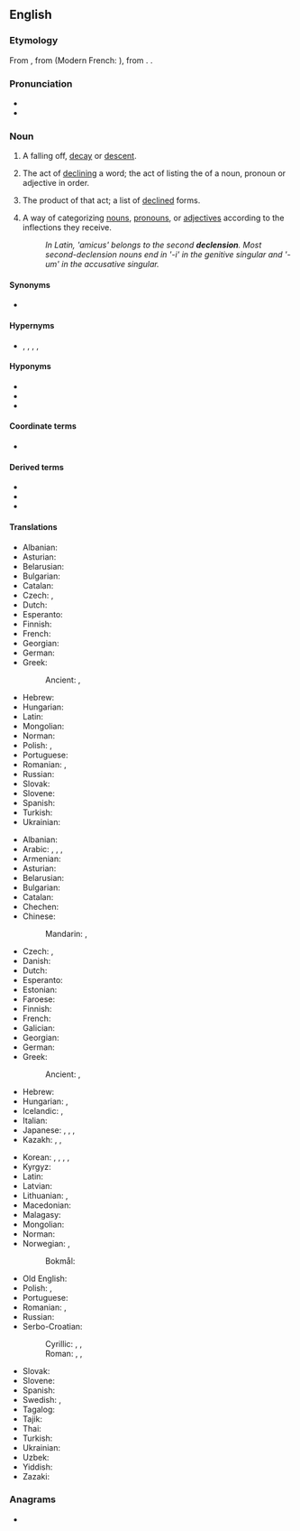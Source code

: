 ==English==

===Etymology===
{{root|en|ine-pro|*ḱley-|id=incline}}
From {{inh|en|enm|declenson}}, from {{der|en|frm|declinaison}} (Modern French: {{m|fr|déclinaison}}), from {{der|en|la|dēclīnātiō}}. {{doublet|en|declination}}.

===Pronunciation===
* {{IPA|en|/dɪˈklɛn.ʃən/}}
* {{audio|en|LL-Q1860 (eng)-Vealhurl-declension.wav|Audio (Southern England)}}

===Noun===
{{wikipedia}}
{{en-noun|~}}

# A falling off, [[decay]] or [[descent]].
# {{lb|en|grammar}} The act of [[decline|declining]] a word; the act of listing the {{l|en|inflection|inflections}} of a noun, pronoun or adjective in order.
# {{lb|en|grammar}} The product of that act; a list of [[declined]] forms.
#: {{ux|en|a page full of '''declensions'''}}
# {{lb|en|grammar}} A way of categorizing [[noun]]s, [[pronoun]]s, or [[adjective]]s according to the inflections they receive.
#: ''In Latin, 'amicus' belongs to the second '''declension'''. Most second-declension nouns end in '-i' in the genitive singular and '-um' in the accusative singular.''

====Synonyms====
* {{l|en|declination}}

====Hypernyms====
* {{l|en|flection}}, {{l|en|flexion}}, {{l|en|inflection}}, {{l|en|inflexion}}, {{l|en|accidence}}

====Hyponyms====
* {{l|en|strong declension}}
* {{l|en|weak declension}}
* {{l|en|mixed declension}}

====Coordinate terms====
* {{l|en|conjugation}}

====Derived terms====
* {{l|en|declensional}}
* {{l|en|declense}}
* {{l|en|declensed}}

====Translations====
{{trans-top|act}}
* Albanian: {{t+|sq|lakim|m}}
* Asturian: {{t|ast|declinación|f}}
* Belarusian: {{t|be|склане́нне|n|sc=Cyrl}}
* Bulgarian: {{t|bg|скланя́не|n}}
* Catalan: {{t+|ca|declinació|f}}
* Czech: {{t+|cs|deklinace|f}}, {{t+|cs|skloňování|n}}
* Dutch: {{t+|nl|verbuigen|n}}
* Esperanto: {{t+|eo|deklinacio}}
* Finnish: {{t+|fi|taivutus}}
* French: {{t+|fr|déclinaison|f}}
* Georgian: {{t|ka|ბრუნება}}
* German: {{t+|de|Deklination|f}}
* Greek: {{t+|el|κλίση|f}}
*: Ancient: {{t|grc|κλίσις|f}}, {{t|grc|συζυγία|f}}
{{trans-mid}}
* Hebrew: {{t+|he|הטיה|f|tr=hat'aya|sc=Hebr}}
* Hungarian: {{t+|hu|névszóragozás}}
* Latin: {{t+|la|declinatio|f}}
* Mongolian: {{t|mn|тийн ялгалын ай|sc=Cyrl}}
* Norman: {{t|nrf|dêclyinnaîson|f}}
* Polish: {{t+|pl|deklinacja|f}}, {{t|pl|[[odmiana]] [[przez]] [[przypadek|przypadki]]|f}}
* Portuguese: {{t+|pt|declinação|f}}
* Romanian: {{t+|ro|declinare|f}}, {{t+|ro|declinație|f}}
* Russian: {{t+|ru|склоне́ние|n}}
* Slovak: {{t|sk|skloňovanie}}
* Slovene: {{t|sl|sklanjanje|n}}
* Spanish: {{t+|es|declinación}}
* Turkish: {{t+|tr|gerileme}}
* Ukrainian: {{t+|uk|відмі́на|f}}
{{trans-bottom}}

{{trans-top|way of categorizing}}
* Albanian: {{t+|sq|lakim|m}}
* Arabic: {{qualifier|usually of Arabic nouns}} {{t+|ar|إِعْرَاب|m}}, {{t+|ar|صَرْف|m}}, {{qualifier|inflection of nouns}} {{t|ar|تَصْرِيف اَلْأَسْمَاء|m}}, {{t|ar|تَصْرِيف|m}}
* Armenian: {{t+|hy|հոլովում}}
* Asturian: {{t|ast|declinación|f}}
* Belarusian: {{t|be|склане́нне|n|sc=Cyrl}}
* Bulgarian: {{t|bg|склоне́ние|n}}
* Catalan: {{t+|ca|declinació|f}}
* Chechen: {{t|ce|легар}}
* Chinese:
*: Mandarin: {{t+|cmn|變格|sc=Hani}}, {{t+|cmn|变格|tr=biàngé|sc=Hani}}
* Czech: {{t+|cs|deklinace|f}}, {{t+|cs|skloňování|n}}
* Danish: {{t|da|deklination|c}}
* Dutch: {{t+|nl|verbuiging|f}}
* Esperanto: {{t+|eo|deklinacio}}
* Estonian: {{t|et|käänamine}}
* Faroese: {{t|fo|orðbending|f}}
* Finnish: {{t+|fi|taivutusluokka}}
* French: {{t+|fr|déclinaison|f}}
* Galician: {{t+|gl|declinación|f}}
* Georgian: {{t|ka|ბრუნება}}
* German: {{t+|de|Deklination|f}}
* Greek: {{t+|el|κλίση|f}}
*: Ancient: {{t|grc|κλίσις|f}}, {{t|grc|συζυγία|f}}
* Hebrew: {{t+|he|נטייה|f|tr=neti'a|sc=Hebr}}
* Hungarian: {{t+|hu|névszóragozás}}, {{t|hu|névszóragozási típus}}
* Icelandic: {{t+|is|fallbeyging|f}}, {{t|is|beyging falla|f}}
* Italian: {{t+|it|declinazione|f}}
* Japanese: {{t+|ja|変化|tr=へんか, henka|sc=Jpan}}, {{t|ja|ディクレンション|tr=dikurenshon|sc=Jpan}}, {{t|ja|曲用|tr=きょくよう, kyokuyō}}, {{t|ja|格変化|tr=かくへんか,  kakuhenka}}
* Kazakh: {{t|kk|септелу}}, {{t|kk|септеу}}, {{t|kk|септік}}
{{trans-mid}}
* Korean: {{t|ko|어형변화}}, {{t+|ko|곡용}}, {{t|ko|어형변화}}, {{t+|ko|변화}}, {{t|ko|격변화}}
* Kyrgyz: {{t+|ky|жөндөлүш}}
* Latin: {{t+|la|declinatio|f}}
* Latvian: {{t+|lv|deklinācija|f}}
* Lithuanian: {{t|lt|deklinacija|f}}, {{t|lt|linksniuotė|f}}
* Macedonian: {{t|mk|деклинација|f}}
* Malagasy: {{t|mg|fihilana ara-tsokajinteny}}
* Mongolian: {{t|mn|тийн ялгал|sc=Cyrl}}
* Norman: {{t|nrf|dêclyinnaîson|f}}
* Norwegian: {{t|no|bøyning}}, {{t+|no|bøying}}
*: Bokmål: {{t|nb|deklinasjon|m}}
* Old English: {{t|ang|declīnung|f}}
* Polish: {{t+|pl|deklinacja|f}}, {{t|pl|[[odmiana]] ([[przez]] [[przypadek|przypadki]])|f}}
* Portuguese: {{t+|pt|declinação|f}}
* Romanian: {{t+|ro|declinare|f}}, {{t+|ro|declinație|f}}
* Russian: {{t+|ru|склоне́ние|n}}
* Serbo-Croatian:
*: Cyrillic: {{t|sh|деклинација|f}}, {{t|sh|склонидба|f}}, {{t|sh|склањање|n}} {{qualifier|dated}}
*: Roman: {{t+|sh|deklinacija|f}}, {{t+|sh|sklonidba|f}}, {{t+|sh|sklanjanje|n}} {{qualifier|dated}}
* Slovak: {{t|sk|skloňovanie|n}}
* Slovene: {{t+|sl|sklanjatev|f}}
* Spanish: {{t+|es|declinación|f}}
* Swedish: {{t+|sv|deklination}}, {{t+|sv|böjning}}
* Tagalog: {{t|tl|saukol}}
* Tajik: {{t+|tg|хам карданӣ|sc=Cyrl}}
* Thai: {{t|th|การผันคำนาม,การผันคำสรรพนาม,การผันคำวิเศษณ์}}
* Turkish: {{t+|tr|çekim}}
* Ukrainian: {{t+|uk|відмі́на|f}}
* Uzbek: {{t+|uz|turlanish}}
* Yiddish: {{t|yi|דעקלינאַציע|f}}
* Zazaki: {{t+|zza|antış|c}}
{{trans-bottom}}

===Anagrams===
* {{anagrams|en|a=cdeeilnnos|indolences|insolenced|second line|second-line}}